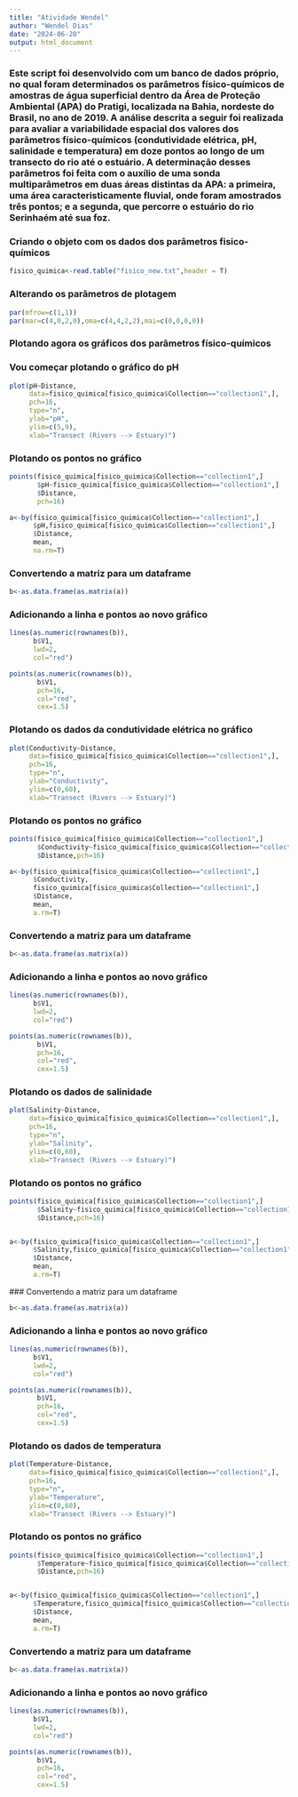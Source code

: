 ```yaml
---
title: "Atividade Wendel"
author: "Wendel Dias"
date: "2024-06-20"
output: html_document
---
```

### Este script foi desenvolvido com um banco de dados próprio, no qual foram determinados os parâmetros físico-químicos de amostras de água superficial dentro da Área de Proteção Ambiental (APA) do Pratigi, localizada na Bahia, nordeste do Brasil, no ano de 2019. A análise descrita a seguir foi realizada para avaliar a variabilidade espacial dos valores dos parâmetros físico-químicos (condutividade elétrica, pH, salinidade e temperatura) em doze pontos ao longo de um transecto do rio até o estuário. A determinação desses parâmetros foi feita com o auxílio de uma sonda multiparâmetros em duas áreas distintas da APA: a primeira, uma área caracteristicamente fluvial, onde foram amostrados três pontos; e a segunda, que percorre o estuário do rio Serinhaém até sua foz.


### Criando o objeto com os dados dos parâmetros fisico-químicos

```r

fisico_quimica<-read.table("fisico_new.txt",header = T)
```

### Alterando os parâmetros de plotagem

```r

par(mfrow=c(1,1))
par(mar=c(4,0,2,0),oma=c(4,4,2,2),mai=c(0,0,0,0))
```

### Plotando agora os gráficos dos parâmetros físico-químicos
### Vou começar plotando o gráfico do pH

```r

plot(pH~Distance,
     data=fisico_quimica[fisico_quimica$Collection=="collection1",],
     pch=16,
     type="n",
     ylab="pH",
     ylim=c(5,9),
     xlab="Transect (Rivers --> Estuary)")
```

### Plotando os pontos no gráfico

```r

points(fisico_quimica[fisico_quimica$Collection=="collection1",]
       $pH~fisico_quimica[fisico_quimica$Collection=="collection1",]
       $Distance,
       pch=16)

a<-by(fisico_quimica[fisico_quimica$Collection=="collection1",]
      $pH,fisico_quimica[fisico_quimica$Collection=="collection1",]
      $Distance,
      mean,
      na.rm=T)
```

### Convertendo a matriz para um dataframe

```r

b<-as.data.frame(as.matrix(a))

```
### Adicionando a linha e pontos ao novo gráfico

```r

lines(as.numeric(rownames(b)),
      b$V1,
      lwd=2,
      col="red")

points(as.numeric(rownames(b)),
       b$V1,
       pch=16,
       col="red",
       cex=1.5)
```

### Plotando os dados da condutividade elétrica no gráfico

```r

plot(Conductivity~Distance,
     data=fisico_quimica[fisico_quimica$Collection=="collection1",],
     pch=16,
     type="n",
     ylab="Conductivity",
     ylim=c(0,60),
     xlab="Transect (Rivers --> Estuary)")
```

### Plotando os pontos no gráfico

```r

points(fisico_quimica[fisico_quimica$Collection=="collection1",]
       $Conductivity~fisico_quimica[fisico_quimica$Collection=="collection1",]
       $Distance,pch=16)

a<-by(fisico_quimica[fisico_quimica$Collection=="collection1",]
      $Conductivity,
      fisico_quimica[fisico_quimica$Collection=="collection1",]
      $Distance,
      mean,
      a.rm=T)
```

### Convertendo a matriz para um dataframe

```r

b<-as.data.frame(as.matrix(a))
```

### Adicionando a linha e pontos ao novo gráfico

```r

lines(as.numeric(rownames(b)),
      b$V1,
      lwd=2,
      col="red")

points(as.numeric(rownames(b)),
       b$V1,
       pch=16,
       col="red",
       cex=1.5)

```
### Plotando os dados de salinidade

```r

plot(Salinity~Distance,
     data=fisico_quimica[fisico_quimica$Collection=="collection1",],
     pch=16,
     type="n",
     ylab="Salinity",
     ylim=c(0,60),
     xlab="Transect (Rivers --> Estuary)")

```
### Plotando os pontos no gráfico

```r

points(fisico_quimica[fisico_quimica$Collection=="collection1",]
       $Salinity~fisico_quimica[fisico_quimica$Collection=="collection1",]
       $Distance,pch=16)


a<-by(fisico_quimica[fisico_quimica$Collection=="collection1",]
      $Salinity,fisico_quimica[fisico_quimica$Collection=="collection1",]
      $Distance,
      mean,
      a.rm=T)
```     
  ### Convertendo a matriz para um dataframe

```r

b<-as.data.frame(as.matrix(a))

```
### Adicionando a linha e pontos ao novo gráfico

```r

lines(as.numeric(rownames(b)),
      b$V1,
      lwd=2,
      col="red")

points(as.numeric(rownames(b)),
       b$V1,
       pch=16,
       col="red",
       cex=1.5)
```

### Plotando os dados de temperatura

```r

plot(Temperature~Distance,
     data=fisico_quimica[fisico_quimica$Collection=="collection1",],
     pch=16,
     type="n",
     ylab="Temperature",
     ylim=c(0,60),
     xlab="Transect (Rivers --> Estuary)")
```

### Plotando os pontos no gráfico

```r

points(fisico_quimica[fisico_quimica$Collection=="collection1",]
       $Temperature~fisico_quimica[fisico_quimica$Collection=="collection1",]
       $Distance,pch=16)


a<-by(fisico_quimica[fisico_quimica$Collection=="collection1",]
      $Temperature,fisico_quimica[fisico_quimica$Collection=="collection1",]
      $Distance,
      mean,
      a.rm=T)
```

### Convertendo a matriz para um dataframe

```r

b<-as.data.frame(as.matrix(a))
```

### Adicionando a linha e pontos ao novo gráfico

```r

lines(as.numeric(rownames(b)),
      b$V1,
      lwd=2,
      col="red")

points(as.numeric(rownames(b)),
       b$V1,
       pch=16,
       col="red",
       cex=1.5)
```